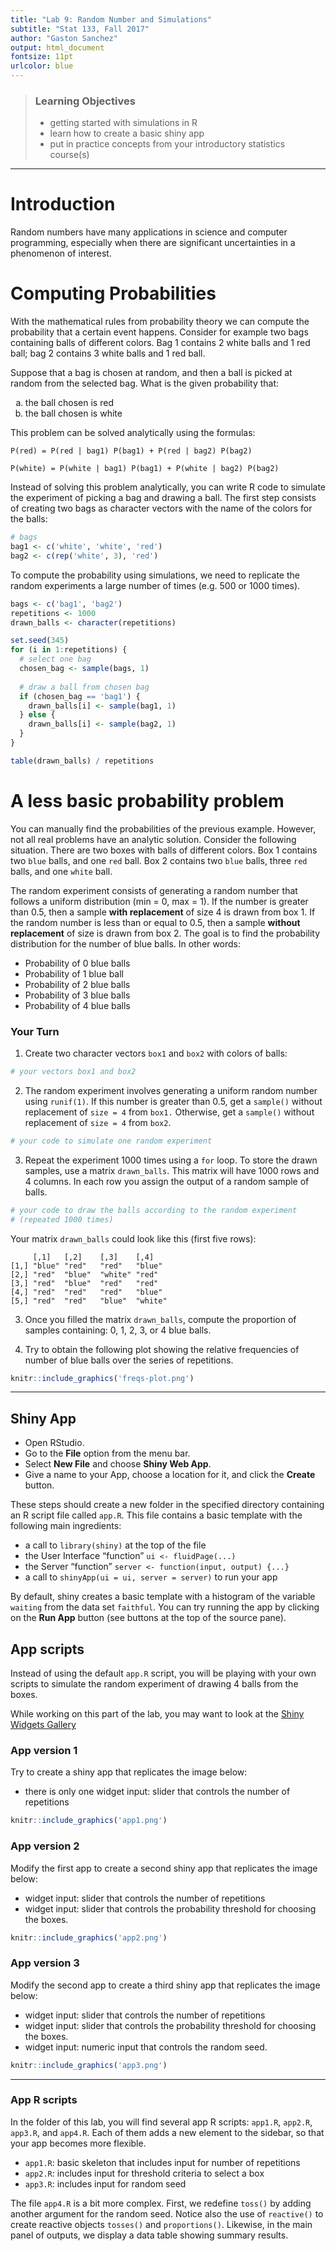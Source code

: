 ```yaml
---
title: "Lab 9: Random Number and Simulations"
subtitle: "Stat 133, Fall 2017"
author: "Gaston Sanchez"
output: html_document
fontsize: 11pt
urlcolor: blue
---
```


> ### Learning Objectives
>
> - getting started with simulations in R
> - learn how to create a basic shiny app
> - put in practice concepts from your introductory statistics course(s)

------

# Introduction 

Random numbers have many applications in science and computer programming,
especially when there are significant uncertainties in a phenomenon of interest.


# Computing Probabilities

With the mathematical rules from probability theory we can compute the 
probability that a certain event happens. Consider for example two bags
containing balls of different colors. Bag 1 contains 2 white balls and 1 red 
ball; bag 2 contains 3 white balls and 1 red ball. 

Suppose that a bag is chosen at random, and then a ball is picked at random 
from the selected bag. What is the given probability that:

a. the ball chosen is red
b. the ball chosen is white

This problem can be solved analytically using the formulas:

```
P(red) = P(red | bag1) P(bag1) + P(red | bag2) P(bag2)

P(white) = P(white | bag1) P(bag1) + P(white | bag2) P(bag2)
```

Instead of solving this problem analytically, you can write R code to simulate 
the experiment of picking a bag and drawing a ball. The first step consists of 
creating two bags as character vectors with the name of the colors for the balls:

```r
# bags
bag1 <- c('white', 'white', 'red')
bag2 <- c(rep('white', 3), 'red')
```

To compute the probability using simulations, we need to replicate the 
random experiments a large number of times (e.g. 500 or 1000 times).

```r
bags <- c('bag1', 'bag2')
repetitions <- 1000
drawn_balls <- character(repetitions)

set.seed(345)
for (i in 1:repetitions) {
  # select one bag
  chosen_bag <- sample(bags, 1)
  
  # draw a ball from chosen bag
  if (chosen_bag == 'bag1') {
    drawn_balls[i] <- sample(bag1, 1)
  } else {
    drawn_balls[i] <- sample(bag2, 1)
  }
}

table(drawn_balls) / repetitions
```



# A less basic probability problem

You can manually find the probabilities of the previous example. However, not
all real problems have an analytic solution. Consider the following situation.
There are two boxes with balls of different colors. Box 1 contains two `blue`
balls, and one `red` ball. Box 2 contains two `blue` balls, three `red` balls,
and one `white` ball.

The random experiment consists of generating a random number that follows a
uniform distribution (min = 0, max = 1). If the number is greater than 0.5,
then a sample __with replacement__ of size 4 is drawn from box 1. If the
random number is less than or equal to 0.5, then a sample __without replacement__
of size is drawn from box 2. The goal is to find the probability distribution 
for the number of blue balls. In other words: 

- Probability of 0 blue balls
- Probability of 1 blue ball
- Probability of 2 blue balls
- Probability of 3 blue balls
- Probability of 4 blue balls


### Your Turn

1. Create two character vectors `box1` and `box2` with colors of balls:

```r
# your vectors box1 and box2

```


2. The random experiment involves generating a uniform random number using 
`runif(1)`. If this number is greater than 0.5, get a `sample()` without 
replacement of `size = 4` from `box1.` Otherwise, get a `sample()` without 
replacement of `size = 4` from `box2`.

```r
# your code to simulate one random experiment

```


3. Repeat the experiment 1000 times using a `for` loop. To store the drawn 
samples, use a matrix `drawn_balls`. This matrix will have 1000 rows and 4 columns.
In each row you assign the output of a random sample of balls.

```r
# your code to draw the balls according to the random experiment
# (repeated 1000 times)

```

Your matrix `drawn_balls` could look like this (first five rows):

```
     [,1]   [,2]    [,3]    [,4]   
[1,] "blue" "red"   "red"   "blue" 
[2,] "red"  "blue"  "white" "red"  
[3,] "red"  "blue"  "red"   "red"  
[4,] "red"  "red"   "red"   "blue" 
[5,] "red"  "red"   "blue"  "white"
```


3. Once you filled the matrix `drawn_balls`, compute the proportion of samples
containing: 0, 1, 2, 3, or 4 blue balls.

\bigskip

4. Try to obtain the following plot showing the relative frequencies of number
of blue balls over the series of repetitions.

```r
knitr::include_graphics('freqs-plot.png')
```


-----

## Shiny App

- Open RStudio.
- Go to the __File__ option from the menu bar.
- Select __New File__ and choose __Shiny Web App__.
- Give a name to your App, choose a location for it, and click the __Create__
button.

These steps should create a new folder in the specified directory containing
an R script file called `app.R`. This file contains a basic template with the 
following main ingredients:

- a call to `library(shiny)` at the top of the file
- the User Interface "function" `ui <- fluidPage(...)`
- the Server "function" `server <- function(input, output) {...}`
- a call to `shinyApp(ui = ui, server = server)` to run your app

By default, shiny creates a basic template with a histogram of the variable
`waiting` from the data set `faithful`. You can try running the app by clicking
on the __Run App__ button (see buttons at the top of the source pane).


## App scripts

Instead of using the default `app.R` script, you will be playing with your
own scripts to simulate the random experiment of drawing 4 balls from the 
boxes.

While working on this part of the lab, you may want to look at the 
[Shiny Widgets Gallery](https://shiny.rstudio.com/gallery/widget-gallery.html)


### App version 1

Try to create a shiny app that replicates the image below:

- there is only one widget input: slider that controls the number of repetitions

```r
knitr::include_graphics('app1.png')
```


### App version 2

Modify the first app to create a second shiny app that replicates the image below:

- widget input: slider that controls the number of repetitions
- widget input: slider that controls the probability threshold for choosing the 
boxes.

```r
knitr::include_graphics('app2.png')
```


### App version 3

Modify the second app to create a third shiny app that replicates the image below:

- widget input: slider that controls the number of repetitions
- widget input: slider that controls the probability threshold for choosing the 
boxes.
- widget input: numeric input that controls the random seed.


```r
knitr::include_graphics('app3.png')
```


-----

### App R scripts

In the folder of this lab, you will find several app R scripts: `app1.R`, 
`app2.R`, `app3.R`, and `app4.R`. Each of them adds a new element to the 
sidebar, so that your app becomes more flexible.

- `app1.R`: basic skeleton that includes input for number of repetitions
- `app2.R`: includes input for threshold criteria to select a box
- `app3.R`: includes input for random seed

The file `app4.R` is a bit more complex. First, we redefine `toss()` by adding 
another argument for the random seed. Notice also the use of `reactive()` to 
create reactive objects `tosses()` and `proportions()`. Likewise, in the main 
panel of outputs, we display a data table showing summary results.

